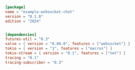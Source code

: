 
```toml  title="websocket-chat/Cargo.toml"
[package]
name = "example-websocket-chat"
version = "0.1.0"
edition = "2024"


[dependencies]
futures-util = "0.3"
salvo = { version = "0.80.0", features = ["websocket"] }
tokio = { version = "1", features = ["macros"] }
tokio-stream = { version = "0.1", features = ["net"] }
tracing = "0.1"
tracing-subscriber = "0.3"

```